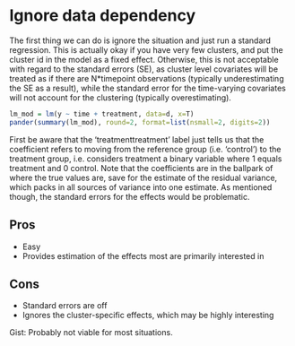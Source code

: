 # Ignore data dependency

The first thing we can do is ignore the situation and just run a standard regression.  This is actually okay if you have very few clusters, and put the cluster id in the model as a fixed effect.  Otherwise, this is not acceptable with regard to the standard errors (SE), as cluster level covariates will be treated as if there are N*timepoint observations (typically underestimating the SE as a result), while the standard error for the time-varying covariates will not account for the clustering (typically overestimating).

```r
lm_mod = lm(y ~ time + treatment, data=d, x=T)
pander(summary(lm_mod), round=2, format=list(nsmall=2, digits=2))
```

First be aware that the 'treatmenttreatment' label just tells us that the coefficient refers to moving from the reference group (i.e. 'control') to the treatment group, i.e. considers treatment a binary variable where 1 equals treatment and 0 control.  Note that the coefficients are in the ballpark of where the true values are, save for the estimate of the residual variance, which packs in all sources of variance into one estimate.  As mentioned though, the standard errors for the effects would be problematic.

## Pros

- Easy
- Provides estimation of the effects most are primarily interested in

## Cons

- Standard errors are off
- Ignores the cluster-specific effects, which may be highly interesting

Gist: Probably not viable for most situations.

